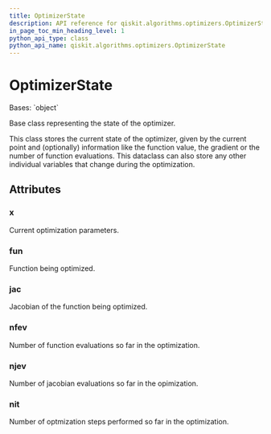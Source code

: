 ```yaml
---
title: OptimizerState
description: API reference for qiskit.algorithms.optimizers.OptimizerState
in_page_toc_min_heading_level: 1
python_api_type: class
python_api_name: qiskit.algorithms.optimizers.OptimizerState
---
```


# OptimizerState

<Class id="qiskit.algorithms.optimizers.OptimizerState" isDedicatedPage={true} github="https://github.com/qiskit/qiskit/tree/stable/0.22/qiskit/algorithms/optimizers/steppable_optimizer.py" signature="OptimizerState(x, fun, jac, nfev, njev, nit)" modifiers="class">
  Bases: `object`

  Base class representing the state of the optimizer.

  This class stores the current state of the optimizer, given by the current point and (optionally) information like the function value, the gradient or the number of function evaluations. This dataclass can also store any other individual variables that change during the optimization.

  ## Attributes

  ### x

  <Attribute id="qiskit.algorithms.optimizers.OptimizerState.x" attributeTypeHint="Union[float, numpy.ndarray]">
    Current optimization parameters.
  </Attribute>

  ### fun

  <Attribute id="qiskit.algorithms.optimizers.OptimizerState.fun" attributeTypeHint="Optional[Callable[[Union[float, numpy.ndarray]], float]]">
    Function being optimized.
  </Attribute>

  ### jac

  <Attribute id="qiskit.algorithms.optimizers.OptimizerState.jac" attributeTypeHint="Optional[Callable[[Union[float, numpy.ndarray]], Union[float, numpy.ndarray]]]">
    Jacobian of the function being optimized.
  </Attribute>

  ### nfev

  <Attribute id="qiskit.algorithms.optimizers.OptimizerState.nfev" attributeTypeHint="Optional[int]">
    Number of function evaluations so far in the optimization.
  </Attribute>

  ### njev

  <Attribute id="qiskit.algorithms.optimizers.OptimizerState.njev" attributeTypeHint="Optional[int]">
    Number of jacobian evaluations so far in the opimization.
  </Attribute>

  ### nit

  <Attribute id="qiskit.algorithms.optimizers.OptimizerState.nit" attributeTypeHint="Optional[int]">
    Number of optmization steps performed so far in the optimization.
  </Attribute>
</Class>

